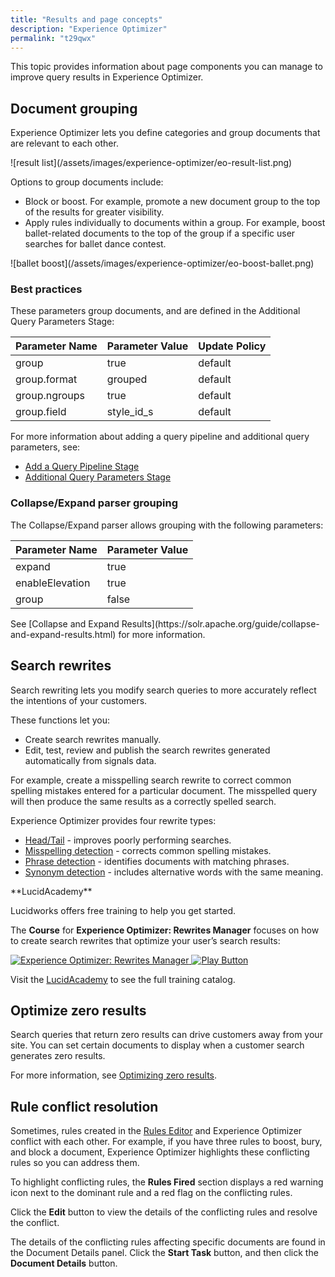 ```yaml
---
title: "Results and page concepts"
description: "Experience Optimizer"
permalink: "t29qwx"
---
```


This topic provides information about page components you can manage to improve query results in Experience Optimizer.

## Document grouping

Experience Optimizer lets you define categories and group documents that are relevant to each other.

<Frame>![result list](/assets/images/experience-optimizer/eo-result-list.png)</Frame>

Options to group documents include:

* Block or boost. For example, promote a new document group to the top of the results for greater visibility.
* Apply rules individually to documents within a group. For example, boost ballet-related documents to the top of the group if a specific user searches for ballet dance contest.

<Frame>![ballet boost](/assets/images/experience-optimizer/eo-boost-ballet.png)</Frame>

### Best practices

These parameters group documents, and are defined in the Additional Query Parameters Stage:

| Parameter Name | Parameter Value | Update Policy |
| --- | --- | --- |
| group | true | default |
| group.format | grouped | default |
| group.ngroups | true | default |
| group.field | style_id_s | default |

For more information about adding a query pipeline and additional query parameters, see:

* [Add a Query Pipeline Stage](/how-to/56fmxr/add-a-query-pipeline-stage)
* [Additional Query Parameters Stage](/managed-fusion/5.9/8eo8x3/additional-query-parameters-stage)

### Collapse/Expand parser grouping

The Collapse/Expand parser allows grouping with the following parameters:

| Parameter Name | Parameter Value |
| --- | --- |
| expand | true |
| enableElevation | true |
| group | false |

<Note>
See [Collapse and Expand Results](https://solr.apache.org/guide/collapse-and-expand-results.html) for more information.
</Note>

## Search rewrites

Search rewriting lets you modify search queries to more accurately reflect the intentions of your customers.

These functions let you:

* Create search rewrites manually.
* Edit, test, review and publish the search rewrites generated automatically from signals data.

For example, create a misspelling search rewrite to correct common spelling mistakes entered for a particular document. The misspelled query will then produce the same results as a correctly spelled search.

Experience Optimizer provides four rewrite types:

* [Head/Tail](/how-to/1r38or/use-eo-search-rewrites#head-tail) - improves poorly performing searches.
* [Misspelling detection](/how-to/1r38or/use-eo-search-rewrites#misspelling) - corrects common spelling mistakes.
* [Phrase detection](/how-to/1r38or/use-eo-search-rewritess#phrase) - identifies documents with matching phrases.
* [Synonym detection](/how-to/1r38or/use-eo-search-rewrites#synonym) - includes alternative words with the same meaning.

<Note>
**LucidAcademy**

Lucidworks offers free training to help you get started.

The **Course** for **Experience Optimizer: Rewrites Manager** focuses on how to create search rewrites that optimize your user’s search results:

<Frame>
  <a href="https://academy.lucidworks.com/experience-optimizer-rewrites-manager" target="_blank">
    <div class="note-image-wrapper">
      <img noZoom src="/assets/images/training-covers/eo-rewrites-manager.jpeg" alt="Experience Optimizer: Rewrites Manager" class="note-image" />
      <img noZoom src="/images/play-btn.svg" alt="Play Button" class="note-image-overlay" />
    </div>
  </a>
</Frame>


Visit the [LucidAcademy](https://academy.lucidworks.com) to see the full training catalog.

</Note>

## Optimize zero results

Search queries that return zero results can drive customers away from your site. You can set certain documents to display when a customer search generates zero results.

For more information, see [Optimizing zero results](/how-to/t3oq7w/eo-zero-results).

## Rule conflict resolution

Sometimes, rules created in the [Rules Editor](/managed-fusion/5.9/nxpfuh/rules-editor) and Experience Optimizer conflict with each other. For example, if you have three rules to boost, bury, and block a document, Experience Optimizer highlights these conflicting rules so you can address them.

To highlight conflicting rules, the **Rules Fired** section displays a red warning icon next to the dominant rule and a red flag on the conflicting rules.

Click the **Edit** button to view the details of the conflicting rules and resolve the conflict.

The details of the conflicting rules affecting specific documents are found in the Document Details panel. Click the **Start Task** button, and then click the **Document Details** button.